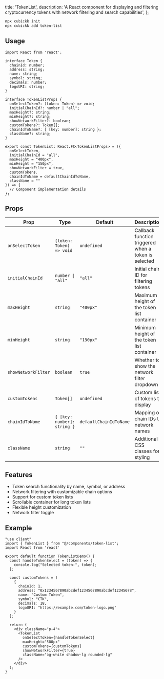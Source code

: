   title: 'TokenList',
  description:
    'A React component for displaying and filtering cryptocurrency tokens with network filtering and search capabilities',
};

```bash
npx cubickk init
npx cubickk add token-list
```

## Usage
```tsx token-list.tsx
import React from 'react';

interface Token {
  chainId: number;
  address: string;
  name: string;
  symbol: string;
  decimals: number;
  logoURI: string;
}

interface TokenListProps {
  onSelectToken?: (token: Token) => void;
  initialChainId?: number | "all";
  maxHeight?: string;
  minHeight?: string;
  showNetworkFilter?: boolean;
  customTokens?: Token[];
  chainIdToName?: { [key: number]: string };
  className?: string;
}

export const TokenList: React.FC<TokenListProps> = ({
  onSelectToken,
  initialChainId = "all",
  maxHeight = "400px",
  minHeight = "150px",
  showNetworkFilter = true,
  customTokens,
  chainIdToName = defaultChainIdToName,
  className = ""
}) => {
  // Component implementation details
};
```

## Props
| Prop               | Type                        | Default           | Description                                                |
| ------------------ | --------------------------- | ----------------- | ---------------------------------------------------------- |
| `onSelectToken`    | `(token: Token) => void`    | `undefined`       | Callback function triggered when a token is selected        |
| `initialChainId`   | `number \| "all"`          | `"all"`          | Initial chain ID for filtering tokens                       |
| `maxHeight`        | `string`                   | `"400px"`        | Maximum height of the token list container                  |
| `minHeight`        | `string`                   | `"150px"`        | Minimum height of the token list container                  |
| `showNetworkFilter`| `boolean`                  | `true`           | Whether to show the network filter dropdown                 |
| `customTokens`     | `Token[]`                  | `undefined`      | Custom list of tokens to display                           |
| `chainIdToName`    | `{ [key: number]: string }`| `defaultChainIdToName` | Mapping of chain IDs to network names              |
| `className`        | `string`                   | `""`             | Additional CSS classes for styling                          |

## Features
- Token search functionality by name, symbol, or address
- Network filtering with customizable chain options
- Support for custom token lists
- Scrollable container for long token lists
- Flexible height customization
- Network filter toggle

## Example
```tsx
"use client"
import { TokenList } from "@/components/token-list";
import React from 'react'

export default function TokenListDemo() {
  const handleTokenSelect = (token) => {
    console.log("Selected token:", token);
  };

  const customTokens = [
    {
      chainId: 1,
      address: "0x1234567890abcdef1234567890abcdef12345678",
      name: "Custom Token",
      symbol: "CTK",
      decimals: 18,
      logoURI: "https://example.com/token-logo.png"
    }
  ];

  return (
    <div className="p-4">
      <TokenList
        onSelectToken={handleTokenSelect}
        maxHeight="500px"
        customTokens={customTokens}
        showNetworkFilter={true}
        className="bg-white shadow-lg rounded-lg"
      />
    </div>
  );
}
```
